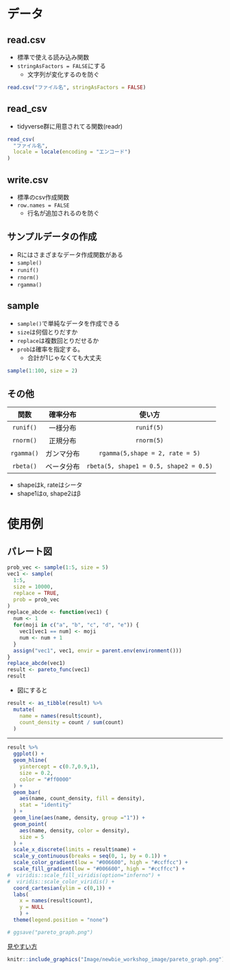 
# データ

## read.csv

* 標準で使える読み込み関数
* `stringAsFactors = FALSE`にする
    * 文字列が変化するのを防ぐ
    
```r
read.csv("ファイル名", stringAsFactors = FALSE)
```

## read_csv

* tidyverse群に用意されてる関数(readr)

```r
read_csv(
  "ファイル名",
  locale = locale(encoding = "エンコード")
)
```

## write.csv

* 標準のcsv作成関数
* `row.names = FALSE`
    * 行名が追加されるのを防ぐ

## サンプルデータの作成

* Rにはさまざまなデータ作成関数がある
* `sample()`
* `runif()`
* `rnorm()`
* `rgamma()`

## sample

* `sample()`で単純なデータを作成できる
* `size`は何個とりだすか
* `replace`は複数回とりだせるか
* `prob`は確率を指定する。
    * 合計が1じゃなくても大丈夫

```r
sample(1:100, size = 2)
```

## その他

|  関数   | 確率分布 |   使い方   |
|:-------:|:--------:|:-----------:
|`runif()`|一様分布|`runif(5)`|
|`rnorm()`|正規分布|`rnorm(5)`|
|`rgamma()`|ガンマ分布|`rgamma(5,shape = 2, rate = 5)`|
|`rbeta()`|ベータ分布|`rbeta(5, shape1 = 0.5, shape2 = 0.5)`|

* shapeはk, rateはシータ
* shape1はα, shape2はβ

# 使用例

## パレート図 {#pareto_graph}

```r
prob_vec <- sample(1:5, size = 5)
vec1 <- sample(
  1:5,
  size = 10000,
  replace = TRUE,
  prob = prob_vec
)
replace_abcde <- function(vec1) {
  num <- 1
  for(moji in c("a", "b", "c", "d", "e")) {
    vec1[vec1 == num] <- moji
    num <- num + 1
  }
  assign("vec1", vec1, envir = parent.env(environment()))
}
replace_abcde(vec1)
result <- pareto_func(vec1)
result
```


* 図にすると

```r
result <- as_tibble(result) %>% 
  mutate(
    name = names(result$count),
    count_density = count / sum(count)
  )
```

---

```r
result %>% 
  ggplot() +
  geom_hline(
    yintercept = c(0.7,0.9,1),
    size = 0.2,
    color = "#ff0000"
  ) +
  geom_bar(
    aes(name, count_density, fill = density),
    stat = "identity"
  ) +
  geom_line(aes(name, density, group ="1")) +
  geom_point(
    aes(name, density, color = density),
    size = 5
  ) +
  scale_x_discrete(limits = result$name) +
  scale_y_continuous(breaks = seq(0, 1, by = 0.1)) +
  scale_color_gradient(low = "#006600", high = "#ccffcc") +
  scale_fill_gradient(low = "#006600", high = "#ccffcc") +
#  viridis::scale_fill_viridis(option="inferno") +
#  viridis::scale_color_viridis() +
  coord_cartesian(ylim = c(0,1)) +
  labs(
    x = names(result$count),
    y = NULL
    ) +
  theme(legend.position = "none")

# ggsave("pareto_graph.png")
```

[見やすい方](newbie_workshop_pages.html#pareto_graph)


```r
knitr::include_graphics("Image/newbie_workshop_image/pareto_graph.png")
```
